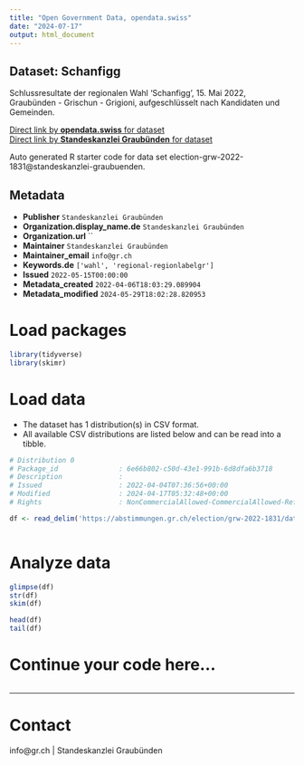 ```yaml
---
title: "Open Government Data, opendata.swiss"
date: "2024-07-17"
output: html_document
---
```


## Dataset: Schanfigg

Schlussresultate der regionalen Wahl 'Schanfigg', 15. Mai 2022, Graubünden - Grischun - Grigioni, aufgeschlüsselt nach Kandidaten und Gemeinden.

[Direct link by **opendata.swiss** for dataset](https://opendata.swiss/de/dataset/schanfigg)<br>
[Direct link by **Standeskanzlei Graubünden** for dataset](https://abstimmungen.gr.ch/election/grw-2022-1831/data)

Auto generated R starter code for data set election-grw-2022-1831@standeskanzlei-graubuenden.

## Metadata

- **Publisher** `Standeskanzlei Graubünden`
- **Organization.display_name.de** `Standeskanzlei Graubünden`
- **Organization.url** ``
- **Maintainer** `Standeskanzlei Graubünden`
- **Maintainer_email** `info@gr.ch`
- **Keywords.de** `['wahl', 'regional-regionlabelgr']`
- **Issued** `2022-05-15T00:00:00`
- **Metadata_created** `2022-04-06T18:03:29.089904`
- **Metadata_modified** `2024-05-29T18:02:28.820953`


# Load packages

```r

library(tidyverse)
library(skimr)

```

# Load data

-   The dataset has 1 distribution(s) in CSV format.
-   All available CSV distributions are listed below and can be read into a tibble.

```r

# Distribution 0
# Package_id               : 6e66b802-c50d-43e1-991b-6d8dfa6b3718
# Description              : 
# Issued                   : 2022-04-04T07:36:56+00:00
# Modified                 : 2024-04-17T05:32:48+00:00
# Rights                   : NonCommercialAllowed-CommercialAllowed-ReferenceRequired

df <- read_delim('https://abstimmungen.gr.ch/election/grw-2022-1831/data-csv')



```

# Analyze data

```r

glimpse(df)
str(df)
skim(df)

head(df)
tail(df)

```

# Continue your code here...

```r

```

------------------------------------------------------------------------

# Contact

info@gr.ch | Standeskanzlei Graubünden
